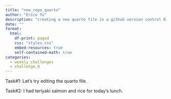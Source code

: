 ```yaml
---
title: "new_repo_quarto"
author: "Erico Yu"
description: "creating a new quarto file in a github version control R project"
date: ""
format:
  html:
    df-print: paged
    css: "styles.css"
    embed-resources: true
    self-contained-math: true
categories:
  - weekly_challenges
  - challenge_8
---
```


Task#1: Let's try editing the quarto file.

Task#2: I had teriyaki salmon and rice for today's lunch.
